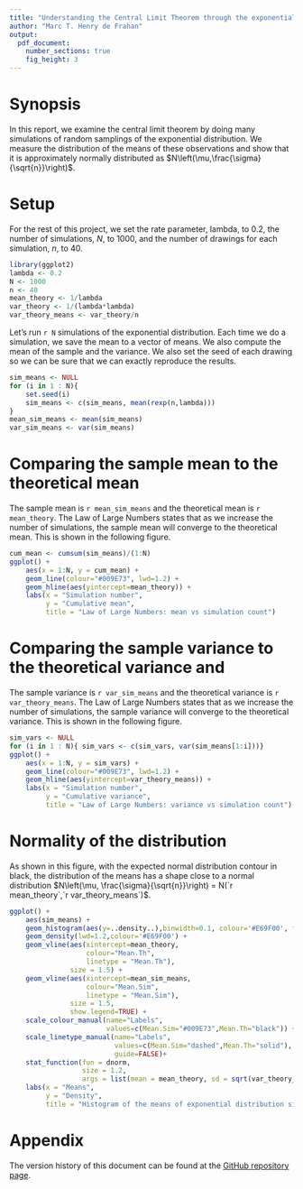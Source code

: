 ```yaml
---
title: "Understanding the Central Limit Theorem through the exponential distribution"
author: "Marc T. Henry de Frahan"
output: 
  pdf_document:
    number_sections: true
    fig_height: 3
---
```


# Synopsis
In this report, we examine the central limit theorem by doing many
simulations of random samplings of the exponential distribution. We
measure the distribution of the means of these observations and show
that it is approximately normally distributed as $N\left(\mu,\frac{\sigma}{\sqrt{n}}\right)$.

# Setup

For the rest of this project, we set the rate parameter, lambda, to
0.2, the number of simulations, $N$, to 1000, and the number of drawings for each simulation, $n$, to 40.

```r
library(ggplot2)
lambda <- 0.2
N <- 1000
n <- 40
mean_theory <- 1/lambda
var_theory <- 1/(lambda*lambda)
var_theory_means <- var_theory/n
```

Let's run `r N` simulations of the exponential distribution. Each
time we do a simulation, we save the mean to a vector of means. We
also compute the mean of the sample and the variance. We also set the seed of each drawing so we can be sure that we can exactly reproduce the results.

```r
sim_means <- NULL
for (i in 1 : N){
    set.seed(i)
    sim_means <- c(sim_means, mean(rexp(n,lambda)))
}
mean_sim_means <- mean(sim_means)
var_sim_means <- var(sim_means)
```

# Comparing the sample mean to the theoretical mean

The sample mean is `r mean_sim_means` and the theoretical mean is `r mean_theory`. The Law of Large Numbers states that as we increase the number of simulations, the sample mean will converge to the theoretical mean. This is shown in the following figure.

```r
cum_mean <- cumsum(sim_means)/(1:N)
ggplot() +
    aes(x = 1:N, y = cum_mean) +
    geom_line(colour="#009E73", lwd=1.2) + 
    geom_hline(aes(yintercept=mean_theory)) +
    labs(x = "Simulation number",
         y = "Cumulative mean",
         title = "Law of Large Numbers: mean vs simulation count")
```

# Comparing the sample variance to the theoretical variance and 

The sample variance is `r var_sim_means` and the theoretical variance
is `r var_theory_means`. The Law of Large Numbers states that as we increase the number of simulations, the sample variance will converge to the theoretical variance. This is shown in the following figure.

```r
sim_vars <- NULL
for (i in 1 : N){ sim_vars <- c(sim_vars, var(sim_means[1:i]))}
ggplot() +
    aes(x = 1:N, y = sim_vars) +
    geom_line(colour="#009E73", lwd=1.2) + 
    geom_hline(aes(yintercept=var_theory_means)) +
    labs(x = "Simulation number",
         y = "Cumulative variance",
         title = "Law of Large Numbers: variance vs simulation count")
```



# Normality of the distribution

As shown in this figure, with the expected normal distribution
contour in black, the distribution of the means has a shape close to a normal
distribution $N\left(\mu, \frac{\sigma}{\sqrt{n}}\right) = N(`r mean_theory`,`r var_theory_means`)$.

```r
ggplot() +
    aes(sim_means) +
    geom_histogram(aes(y=..density..),binwidth=0.1, colour='#E69F00', fill = '#E69F00', alpha = 0.5) +
    geom_density(lwd=1.2,colour='#E69F00') +
    geom_vline(aes(xintercept=mean_theory,
                   colour="Mean.Th",
                   linetype = "Mean.Th"),
               size = 1.5) +
    geom_vline(aes(xintercept=mean_sim_means,
                   colour="Mean.Sim",
                   linetype = "Mean.Sim"),
               size = 1.5,
               show.legend=TRUE) +
    scale_colour_manual(name="Labels",
                        values=c(Mean.Sim="#009E73",Mean.Th="black")) +
    scale_linetype_manual(name="Labels",
                          values=c(Mean.Sim="dashed",Mean.Th="solid"),
                          guide=FALSE)+
    stat_function(fun = dnorm,
                  size = 1.2,
                  args = list(mean = mean_theory, sd = sqrt(var_theory_means))) +
    labs(x = "Means",
         y = "Density",
         title = "Histogram of the means of exponential distribution simulations")
```

\newpage

# Appendix
The version history of this document can be found at the [GitHub repository page](https://github.com/marchdf/StatInf1).

```r
```
